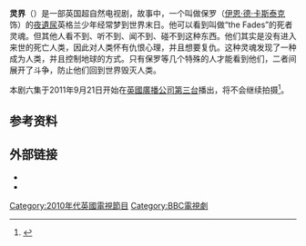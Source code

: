 {{Expand English|The Fades (TV series)}}
'''灵界'''（{{lang-en|The Fades}}）是一部英国超自然电视剧，故事中，一个叫做保罗（[[伊恩·德·卡斯泰克|伊恩·德·卡斯泰克]]饰）的[[夜遺尿|夜遺尿]]英格兰少年经常梦到世界末日。他可以看到叫做“the Fades”的死者灵魂。但其他人看不到、听不到、闻不到、碰不到这种东西。他们其实是没有进入来世的死亡人类，因此对人类怀有仇恨心理，并且想要复仇。这种灵魂发现了一种成为人类，并且控制地球的方式。只有保罗等几个特殊的人才能看到他们，二者间展开了斗争，防止他们回到世界毁灭人类。

本剧六集于2011年9月21日开始在[[英國廣播公司第三台|英國廣播公司第三台]]播出，将不会继续拍摄<ref>{{cite web|last=Golder|first=Dave|title=Being Human Series 5 News|url=http://www.sfx.co.uk/2012/04/05/being-human-series-5-news/|work=SFX|publisher=Future Publishing|accessdate=5 April 2012|date=5 April 2012|archive-date=2012-04-08|archive-url=https://web.archive.org/web/20120408024022/http://www.sfx.co.uk/2012/04/05/being-human-series-5-news/|dead-url=no}}</ref>。

==参考资料==
<references/>
==外部链接==
*{{BBC programme|b0129tkw|灵界}}
*{{Watch in Mainland China|优酷网|url=http://www.youku.com/show_page/id_z4d73f846877711e1a19e.htm|title=灵界 }}
[[Category:2010年代英國電視節目|Category:2010年代英國電視節目]]
[[Category:BBC電視劇|Category:BBC電視劇]]